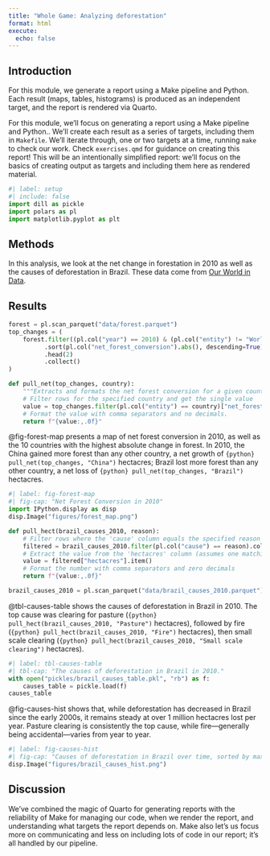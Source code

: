 ```yaml
---
title: "Whole Game: Analyzing deforestation"
format: html
execute:
  echo: false
---
```


## Introduction

For this module, we generate a report using a Make pipeline and Python.
Each result (maps, tables, histograms) is produced as an independent target,
and the report is rendered via Quarto.

For this module, we'll focus on generating a report using a Make pipeline and Python..
We'll create each result as a series of targets, including them in `Makefile`.
We'll iterate through, one or two targets at a time, running `make` to check our work.
Check `exercises.qmd` for guidance on creating this report!
This will be an intentionally simplified report: we'll focus on the basics of creating output as targets and including them here as rendered material.


```python
#| label: setup
#| include: false
import dill as pickle
import polars as pl
import matplotlib.pyplot as plt
```

## Methods

In this analysis, we look at the net change in forestation in 2010 as well as the causes of deforestation in Brazil.
These data come from [Our World in Data](https://ourworldindata.org/forests-and-deforestation).

## Results

```python
forest = pl.scan_parquet("data/forest.parquet")
top_changes = (
    forest.filter((pl.col("year") == 2010) & (pl.col("entity") != "World"))
          .sort(pl.col("net_forest_conversion").abs(), descending=True)
          .head(2)
          .collect()
)

def pull_net(top_changes, country):
    """Extracts and formats the net forest conversion for a given country from top_changes."""
    # Filter rows for the specified country and get the single value
    value = top_changes.filter(pl.col("entity") == country)["net_forest_conversion"].item()
    # Format the value with comma separators and no decimals.
    return f"{value:,.0f}"
```


@fig-forest-map presents a map of net forest conversion in 2010, as well as the 10 countries with the highest absolute change in forest.
In 2010, the China gained more forest than any other country, a net growth of `{python} pull_net(top_changes, "China")` hectacres; Brazil lost more forest than any other country, a net loss of `{python} pull_net(top_changes, "Brazil")` hectacres.

```python
#| label: fig-forest-map
#| fig-cap: "Net Forest Conversion in 2010"
import IPython.display as disp
disp.Image("figures/forest_map.png")
```

```python
def pull_hect(brazil_causes_2010, reason):
    # Filter rows where the 'cause' column equals the specified reason
    filtered = brazil_causes_2010.filter(pl.col("cause") == reason).collect()
    # Extract the value from the 'hectacres' column (assumes one matching row)
    value = filtered["hectacres"].item()
    # Format the number with comma separators and zero decimals
    return f"{value:,.0f}"

brazil_causes_2010 = pl.scan_parquet("data/brazil_causes_2010.parquet")
```

@tbl-causes-table shows the causes of deforestation in Brazil in 2010.
The top cause was clearing for pasture (`{python} pull_hect(brazil_causes_2010, "Pasture")` hectacres), followed by fire (`{python} pull_hect(brazil_causes_2010, "Fire")` hectacres), then small scale clearing (`{python} pull_hect(brazil_causes_2010, "Small scale clearing")` hectacres).

```python
#| label: tbl-causes-table
#| tbl-cap: "The causes of deforestation in Brazil in 2010."
with open("pickles/brazil_causes_table.pkl", "rb") as f:
    causes_table = pickle.load(f)
causes_table
```

@fig-causes-hist shows that, while deforestation has decreased in Brazil since the early 2000s, it remains steady at over 1 million hectacres lost per year.
Pasture clearing is consistently the top cause, while fire---generally being accidental---varies from year to year.

```python
#| label: fig-causes-hist
#| fig-cap: "Causes of deforestation in Brazil over time, sorted by maximum loss"
disp.Image("figures/brazil_causes_hist.png")
```

## Discussion

We've combined the magic of Quarto for generating reports with the reliability of Make for managing our code, when we render the report, and understanding what targets the report depends on.
Make also let's us focus more on communicating and less on including lots of code in our report; it's all handled by our pipeline.
